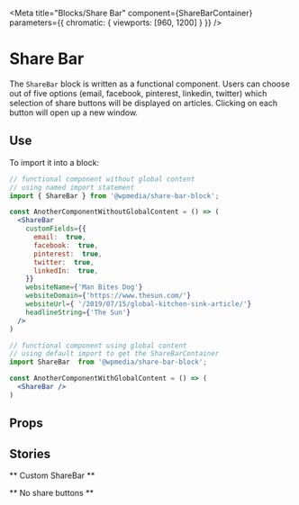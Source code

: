 
<Meta
  title="Blocks/Share Bar"
  component={ShareBarContainer}
  parameters={{
    chromatic: { viewports: [960, 1200] }
  }} />

# Share Bar

The `ShareBar` block is written as a functional component. Users can choose out of five options (email, facebook, pinterest, linkedin, twitter) which selection of share buttons will be displayed on articles. Clicking on each button will open up a new window.

## Use

To import it into a block:

```jsx
// functional component without global content
// using named import statement
import { ShareBar } from '@wpmedia/share-bar-block';

const AnotherComponentWithoutGlobalContent = () => (
  <ShareBar
    customFields={{
      email:  true,
      facebook:  true,
      pinterest:  true,
      twitter:  true,
      linkedIn:  true,
    }}
    websiteName={'Man Bites Dog'}
    websiteDomain={'https://www.thesun.com/'}
    websiteUrl={ '/2019/07/15/global-kitchen-sink-article/'}
    headlineString={'The Sun'}
  />
)

```

```jsx
// functional component using global content
// using default import to get the ShareBarContainer
import ShareBar  from '@wpmedia/share-bar-block';

const AnotherComponentWithGlobalContent = () => (
  <ShareBar />
)

```

## Props

<Props of={ShareBarContainer} />

## Stories

** Custom ShareBar **

<Preview>
  <Story name="Custom ShareBar" height="700px">
     <ShareBar
        customFields={{
            email: boolean('Email', true),
            facebook: boolean('Facebook', true),
            pinterest: boolean('Pinterest', true),
            twitter: boolean('Twitter', true),
            linkedIn: boolean('Linkedin', true),
        }}
        websiteName={text('headlineString', 'Man Bites Dog')}
        websiteDomain={text('websiteDomain', 'https://www.thesun.com/')}
        websiteUrl={text('websiteUrl', '/2019/07/15/global-kitchen-sink-article/')}
        headlineString={text('websiteName', 'The Sun')}
     />
  </Story>
</Preview>

** No share buttons **

<Preview>
  <Story name="No Share Buttons" height="700px">
     <ShareBar
        websiteName={text('headlineString', 'Man Bites Dog')}
        websiteDomain={text('websiteDomain', 'https://www.thesun.com/')}
        websiteUrl={text('websiteUrl', '/2019/07/15/global-kitchen-sink-article/')}
        headlineString={text('websiteName', 'The Sun')}
     />
  </Story>
</Preview>
